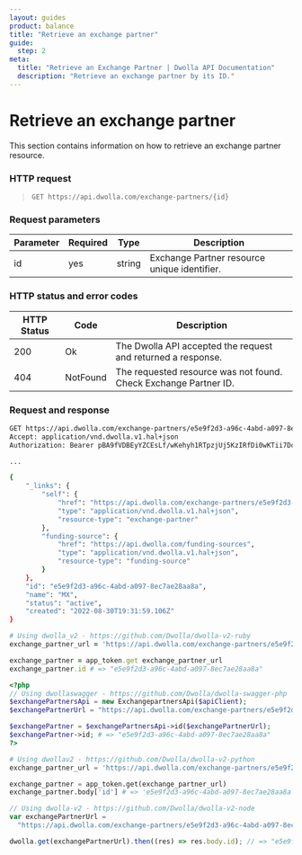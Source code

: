 ```yaml
---
layout: guides
product: balance
title: "Retrieve an exchange partner"
guide:
  step: 2
meta:
  title: "Retrieve an Exchange Partner | Dwolla API Documentation"
  description: "Retrieve an exchange partner by its ID."
---
```


# Retrieve an exchange partner

This section contains information on how to retrieve an exchange partner resource.

### HTTP request

> `GET https://api.dwolla.com/exchange-partners/{id}`

### Request parameters

| Parameter | Required | Type   | Description                                  |
| --------- | -------- | ------ | -------------------------------------------- |
| id        | yes      | string | Exchange Partner resource unique identifier. |

### HTTP status and error codes

| HTTP Status | Code     | Description                                                      |
| ----------- | -------- | ---------------------------------------------------------------- |
| 200         | Ok       | The Dwolla API accepted the request and returned a response.     |
| 404         | NotFound | The requested resource was not found. Check Exchange Partner ID. |

### Request and response

```bash
GET https://api.dwolla.com/exchange-partners/e5e9f2d3-a96c-4abd-a097-8ec7ae28aa8a
Accept: application/vnd.dwolla.v1.hal+json
Authorization: Bearer pBA9fVDBEyYZCEsLf/wKehyh1RTpzjUj5KzIRfDi0wKTii7DqY

...

{
    "_links": {
        "self": {
            "href": "https://api.dwolla.com/exchange-partners/e5e9f2d3-a96c-4abd-a097-8ec7ae28aa8a",
            "type": "application/vnd.dwolla.v1.hal+json",
            "resource-type": "exchange-partner"
        },
        "funding-source": {
            "href": "https://api.dwolla.com/funding-sources",
            "type": "application/vnd.dwolla.v1.hal+json",
            "resource-type": "funding-source"
        }
    },
    "id": "e5e9f2d3-a96c-4abd-a097-8ec7ae28aa8a",
    "name": "MX",
    "status": "active",
    "created": "2022-08-30T19:31:59.106Z"
}
```

```ruby
# Using dwolla_v2 - https://github.com/Dwolla/dwolla-v2-ruby
exchange_partner_url = 'https://api.dwolla.com/exchange-partners/e5e9f2d3-a96c-4abd-a097-8ec7ae28aa8a'

exchange_partner = app_token.get exchange_partner_url
exchange_partner.id # => "e5e9f2d3-a96c-4abd-a097-8ec7ae28aa8a"
```

```php
<?php
// Using dwollaswagger - https://github.com/Dwolla/dwolla-swagger-php
$exchangePartnersApi = new ExchangepartnersApi($apiClient);
$exchangePartnerUrl = "https://api.dwolla.com/exchange-partners/e5e9f2d3-a96c-4abd-a097-8ec7ae28aa8a";

$exchangePartner = $exchangePartnersApi->id($exchangePartnerUrl);
$exchangePartner->id; # => "e5e9f2d3-a96c-4abd-a097-8ec7ae28aa8a"
?>
```

```python
# Using dwollav2 - https://github.com/Dwolla/dwolla-v2-python
exchange_partner_url = 'https://api.dwolla.com/exchange-partners/e5e9f2d3-a96c-4abd-a097-8ec7ae28aa8a'

exchange_partner = app_token.get(exchange_partner_url)
exchange_partner.body['id'] # => 'e5e9f2d3-a96c-4abd-a097-8ec7ae28aa8a'
```

```javascript
// Using dwolla-v2 - https://github.com/Dwolla/dwolla-v2-node
var exchangePartnerUrl =
  "https://api.dwolla.com/exchange-partners/e5e9f2d3-a96c-4abd-a097-8ec7ae28aa8a";

dwolla.get(exchangePartnerUrl).then((res) => res.body.id); // => "e5e9f2d3-a96c-4abd-a097-8ec7ae28aa8a"
```

